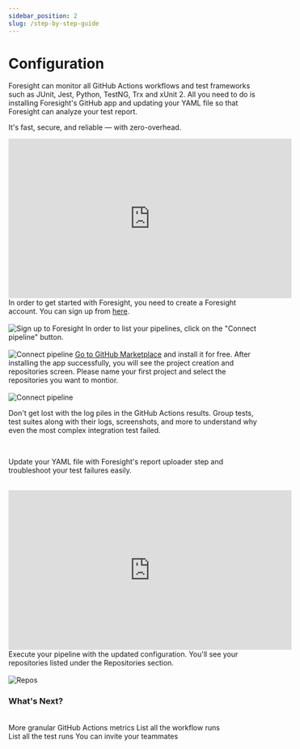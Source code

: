 ```yaml
---
sidebar_position: 2
slug: /step-by-step-guide
---
```


# Configuration


Foresight can monitor all GitHub Actions workflows and test frameworks such as JUnit, Jest, Python, TestNG, Trx and xUnit 2. 
All you need to do is installing Foresight's GitHub app and updating your YAML file so that Foresight can analyze your test report.  

It's fast, secure, and reliable — with zero-overhead.

<Container>
  <Step step="🚀" stepHeader="Quick onboarding video">
    <iframe width="560" height="315" src="https://www.youtube.com/embed/rBciUV8BX7w" title="YouTube video player" frameborder="0" allow="accelerometer; autoplay; clipboard-write; encrypted-media; gyroscope; picture-in-picture" allowfullscreen></iframe>
  </Step>
  <Step step="1" stepHeader="Create an account">
    In order to get started with Foresight, you need to create a Foresight account. You can sign up from <a href="https://foresight.thundra.io/signup">here</a>.
    <br /><br />
    <img src="img/configuration/ST-Sign-up.png" alt="Sign up to Foresight" />
  </Step>
  <Step step="2" stepHeader="Start connecting pipeline">
    In order to list your pipelines, click on the "Connect pipeline" button.  
    <br /><br />
    <img src="img/configuration/Step1Connect.jpg" alt="Connect pipeline" />
  </Step>
  <Step step="3" stepHeader="Install Foresight's GitHub app">
    <a href="https://github.com/marketplace/thundra-foresight">Go to GitHub Marketplace</a> and install it for free.
  </Step>
  <Step step="4" stepHeader="Choose repositories to watch">
    After installing the app successfully, you will see the project creation and repositories screen. 
    Please name your first project and select the repositories you want to montior.
    <br /><br />
    <img src="img/configuration/Step4-ChooseRepo.png" alt="Connect pipeline" />
  </Step>
  <Step step="5" stepHeader="Upload your test reports (optional)">
    <p>Don't get lost with the log piles in the GitHub Actions results. Group tests, test suites along with their logs, 
    screenshots, and more to understand why even the most complex integration test failed.</p>
    <br />
    <p>Update your YAML file with Foresight's report uploader step and troubleshoot your test failures easily.</p>
    <br />
    <iframe width="560" height="315" src="https://www.youtube.com/embed/sEuYDwja6lM" title="YouTube video player" frameborder="0" allow="accelerometer; autoplay; clipboard-write; encrypted-media; gyroscope; picture-in-picture" allowfullscreen></iframe>
  </Step>
  <Step step="6" stepHeader="Start monitoring">
    Execute your pipeline with the updated configuration. You'll see your repositories listed under the Repositories section. 
    <br /><br />
    <img src="img/configuration/CIMonitoring-Repos.png" alt="Repos" />
  </Step>
  <br/>
  <h3>What's Next?</h3>
  <br/>
  <div className="w-full cols-2">
    <Card title="Highlights" target="/extensions/vs-code">
      More granular GitHub Actions metrics
    </Card>
    <Card title="Workflow Runs" target="/extensions/vs-code">
      List all the workflow runs 
    </Card>
  </div>
  <div className="w-full cols-2">
    <Card title="Test Runs" target="/extensions/vs-code">
      List all the test runs
    </Card>
    <Card title="Collaborate" target="/extensions/vs-code">
      You can invite your teammates
    </Card>
  </div>
</Container> 